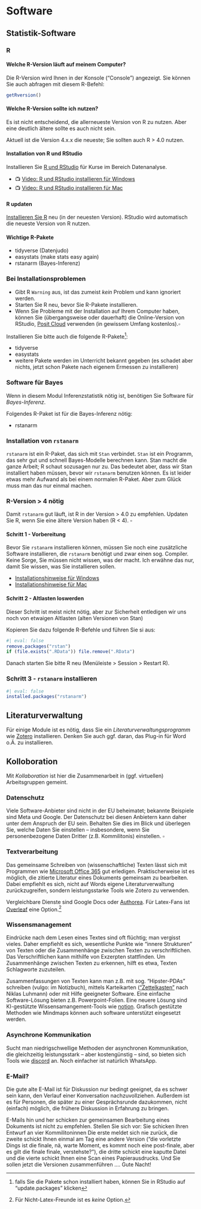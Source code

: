 # Software


## Statistik-Software

### R





#### Welche R-Version läuft auf meinem Computer?

Die R-Version wird Ihnen in der Konsole ("Console") angezeigt. Sie können Sie auch abfragen mit diesem R-Befehl:

```r
getRversion()
```


#### Welche R-Version sollte ich nutzen?

Es ist nicht entscheidend, die allerneueste Version von R zu nutzen.
Aber eine deutlich ältere sollte es auch nicht sein. 

Aktuell ist die Version 4.x.x die neueste; Sie sollten auch R > 4.0 nutzen.





#### Installation von R und RStudio

Installieren Sie [R und RStudio](https://data-se.netlify.app/2021/11/30/installation-von-r-und-seiner-freunde/) für Kurse im Bereich Datenanalyse.

- 📺 [Video: R und RStudio installieren für Windows](https://www.youtube.com/watch?v=X_Mxya2Fis0)
- 📺 [Video: R und RStudio installieren für Mac](https://www.youtube.com/watch?v=Sh7JAI3XM1c)

#### R updaten

[Installieren Sie R](https://cran.r-project.org/) neu (in der neuesten Version). RStudio wird automatisch die neueste Version von R nutzen.


#### Wichtige R-Pakete

- tidyverse  (Datenjudo)
- easystats  (make stats easy again)
- rstanarm (Bayes-Inferenz)


:::{.callout-note}
### Bei Installationsproblemen

- Gibt R `Warning` aus, ist das zumeist *kein* Problem und kann ignoriert werden.
- Starten Sie R neu, bevor Sie R-Pakete installieren.
- Wenn Sie Probleme mit der Installation auf Ihrem Computer haben, können Sie (übergangsweise oder dauerhaft) die Online-Version von RStudio, [Posit Cloud](https://posit.cloud/) verwenden (in gewissem Umfang kostenlos).$\square$
:::

Installieren Sie bitte auch die folgende R-Pakete^[falls Sie die Pakete schon installiert haben, können Sie  in RStudio auf "update.packages" klicken]:

- tidyverse
- easystats
- weitere Pakete werden im Unterricht bekannt gegeben (es schadet aber nichts, jetzt schon Pakete nach eigenem Ermessen zu installieren)


### Software für Bayes

Wenn in diesem Modul Inferenzstatistik nötig ist, benötigen Sie Software für *Bayes-Inferenz*.

Folgendes R-Paket ist für die Bayes-Inferenz nötig:

- rstanarm


### Installation von `rstanarm`

`rstanarm` ist ein R-Paket, das sich mit `Stan` verbindet. `Stan` ist ein Programm, das sehr gut und schnell Bayes-Modelle berechnen kann. Stan macht die ganze Arbeit; R schaut sozusagen nur zu. Das bedeutet aber, dass wir Stan installiert haben müssen, bevor wir `rstanarm` benutzen können. 
Es ist leider etwas mehr Aufwand als bei einem normalen R-Paket. Aber zum Glück muss man das nur einmal machen.


:::{.callout-note}
### R-Version > 4 nötig
Damit `rstanarm` gut läuft, ist R in der Version > 4.0 zu empfehlen. Updaten Sie R, wenn Sie eine ältere Version haben (R < 4). $\square$
:::

#### Schritt 1 - Vorbereitung

Bevor Sie `rstanarm` installieren können, müssen Sie noch eine zusätzliche Software installieren, die `rstanarm` benötigt und zwar einen sog. Compiler. Keine Sorge, Sie müssen nicht wissen, was der macht. Ich erwähne das nur, damit Sie wissen, was Sie installieren sollen.

- [Installationshinweise für Windows](https://github.com/stan-dev/rstan/wiki/Configuring-C---Toolchain-for-Windows)
- [Installationshinweise für Mac](https://mac.thecoatlessprofessor.com/macrtools/)


#### Schritt 2 - Altlasten loswerden

Dieser Schritt ist meist nicht nötig, aber zur Sicherheit entledigen wir uns noch von etwaigen Altlasten (alten Versionen von Stan)

Kopieren Sie dazu folgende R-Befehle und führen Sie si aus:


```r
#| eval: false
remove.packages("rstan")
if (file.exists(".RData")) file.remove(".RData")
```


Danach starten Sie bitte R neu (Menüleiste > Session > Restart R).

### Schritt 3 - `rstanarm` installieren


```r
#| eval: false
installed.packages("rstanarm")
```




## Literaturverwaltung

Für einige Module ist es nötig, dass Sie ein  *Literaturverwaltungsprogramm* wie [Zotero](https://www.zotero.org/) installieren. Denken Sie auch ggf. daran, das Plug-in für Word o.Ä. zu installieren.



## Kolloboration

Mit *Kollaboration* ist hier die Zusammenarbeit in (ggf. virtuellen) Arbeitsgruppen gemeint.


:::callout-caution
### Datenschutz
Viele Software-Anbieter sind nicht in der EU beheimatet;
bekannte Beispiele sind Meta und Google.
Der Datenschutz bei diesen Anbietern kann daher unter dem Anspruch der EU sein. Behalten Sie dies im Blick und überlegen Sie, welche Daten Sie einstellen -- insbesondere, wenn Sie personenbezogene Daten Dritter (z.B. Kommilitonis) einstellen. $\square$
:::


### Textverarbeitung

Das gemeinsame Schreiben von (wissenschaftliche) Texten lässt sich mit Programmen wie [Microsoft Office 365](https://www.office.com/) gut erledigen. Praktischerweise ist es möglich, die zitierte Literatur eines Dokuments gemeinsam zu bearbeiten. Dabei empfiehlt es sich, nicht auf Words eigene Literaturverwaltung zurückzugreifen, sondern leistungsstarke Tools wie Zotero zu verwenden.

Vergleichbare Dienste sind Google Docs oder [Authorea](https://www.authorea.com/). Für Latex-Fans ist [Overleaf](https://www.overleaf.com/) eine Option.^[Für Nicht-Latex-Freunde ist es *keine* Option.]




### Wissensmanagement

Eindrücke nach dem Lesen eines Textes sind oft flüchtig; man vergisst vieles. Daher empfiehlt es sich, wesentliche Punkte wie "innere Strukturen" von Texten oder die Zusammenhänge zwischen Texten zu verschriftlichen.
Das Verschriftlichen kann mithilfe von Exzerpten stattfinden. 
Um Zusammenhänge zwischen Texten zu erkennen, hilft es etwa, Texten Schlagworte zuzuteilen.

Zusammenfassungen von Texten kann man z.B. mit sog. "Hipster-PDAs" schreiben (vulgo: im Notizbuch), mittels Karteikarten (["Zettelkasten"](https://de.wikipedia.org/wiki/Zettelkasten) nach Niklas Luhmann) oder mit Hilfe geeigneter Software. Eine einfache Software-Lösung bieten z.B. Powerpoint-Folien. Eine neuere Lösung sind KI-gestützte Wissensamangement-Tools wie [notion](https://www.notion.so/product). Grafisch gestützte Methoden wie Mindmaps können auch software unterstützt eingesetzt werden.


### Asynchrone Kommunikation

Sucht man niedrigschwellige Methoden der asynchronen Kommunikation, die gleichzeitig leistungsstark -- aber kostengünstig -- sind, so bieten sich Tools wie [discord](https://discord.com/) an. Noch einfacher ist natürlich WhatsApp.

### E-Mail?

Die gute alte E-Mail ist für Diskussion nur bedingt geeignet, da es schwer sein kann, den Verlauf einer Konversation nachzuvollziehen. Außerdem ist es für Personen, die später zu einer Gesprächsrunde dazukommen, nicht (einfach) möglich, die frühere Diskussion in Erfahrung zu bringen.


E-Mails hin und her schicken zur gemeinsamen Bearbeitung eines Dokuments ist nicht zu empfehlen. Stellen Sie sich vor: Sie schicken Ihren Entwurf an vier Kommilitoninnen Die erste meldet sich nie zurück, die zweite schickt Ihnen einmal am Tag eine andere Version ("die vorletzte Dings ist die finale, nä, warte Moment, es kommt noch eine post-finale, aber es gilt die finale finale, verstehste?"), die dritte schickt eine kaputte Datei und die vierte schickt Ihnen eine Scan eines Papierausdrucks. Und Sie sollen jetzt die Versionen zusammenführen .... Gute Nacht!







